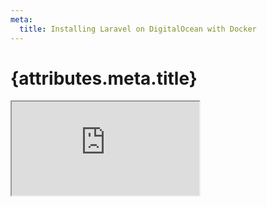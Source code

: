 ```yaml
---
meta:
  title: Installing Laravel on DigitalOcean with Docker
---
```


# {attributes.meta.title}

<iframe
  className="w-full aspect-video"
  src="https://www.youtube.com/embed/NjaCmRh2Ys8"
/>

```yaml
version: "3.7"
services:
  app:
    build:
      args:
        user: laravel
        uid: 1000
      context: ./
      dockerfile: ../Dockerfile
    image: laravel
    container_name: laravel-app
    restart: unless-stopped
    working_dir: /var/www/app/
    volumes:
      - ./:/var/www/app
    networks:
      - laravel
  db:
    image: mysql:8.0
    container_name: laravel-db
    restart: unless-stopped
    environment:
      MYSQL_DATABASE: ${DB_DATABASE}
      MYSQL_ROOT_PASSWORD: ${DB_PASSWORD}
      MYSQL_PASSWORD: ${DB_PASSWORD}
      MYSQL_USER: ${DB_USERNAME}
      SERVICE_TAGS: dev
      SERVICE_NAME: mysql
    volumes:
      - ../mysql:/docker-entrypoint-initdb.d
    networks:
      - laravel
  nginx:
    image: nginx:alpine
    container_name: laravel-nginx
    restart: unless-stopped
    ports:
      - 80:80
    volumes:
      - ./:/var/www/app
      - ../nginx:/etc/nginx/conf.d/
    networks:
      - laravel
networks:
  laravel:
    driver: bridge
```

```
FROM php:8.0-fpm

# Arguments defined in docker-compose.yml
ARG user
ARG uid

# Install system dependencies
RUN apt-get update && apt-get install -y \
    git \
    curl \
    libpng-dev \
    libjpeg-dev \
    libonig-dev \
    libxml2-dev \
    libzip-dev \
    zip \
    unzip

# Clear cache
RUN apt-get clean && rm -rf /var/lib/apt/lists/*

RUN docker-php-ext-configure gd --with-jpeg

# Install PHP extensions
RUN docker-php-ext-install pdo_mysql mbstring exif pcntl bcmath gd zip

# Get latest Composer
COPY --from=composer:latest /usr/bin/composer /usr/bin/composer

# Create system user to run Composer and Artisan Commands
RUN useradd -G www-data,root -u $uid -d /home/$user $user
RUN mkdir -p /home/$user/.composer && \
    chown -R $user:$user /home/$user

# Set working directory
WORKDIR /var/www/app

USER $user
```

```
server {
    listen 80;
    index index.php index.html;
    error_log  /var/log/nginx/error.log;
    access_log /var/log/nginx/access.log;
    root /var/www/app/public;
    location ~ .php$ {
        try_files $uri =404;
        fastcgi_split_path_info ^(.+.php)(/.+)$;
        fastcgi_pass app:9000;
        fastcgi_index index.php;
        include fastcgi_params;
        fastcgi_param SCRIPT_FILENAME $document_root$fastcgi_script_name;
        fastcgi_param PATH_INFO $fastcgi_path_info;
    }
    location / {
        try_files $uri $uri/ /index.php?$query_string;
        gzip_static on;
    }
}
```

```bash
docker-compose build app
```

```bash
docker-compose up -d
```
